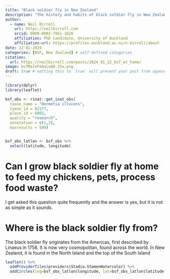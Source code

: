 ```yaml
---
title: "Black soldier fly in New Zealand"
description: "The history and habits of black soldier fly in New Zealand"
author:
  - name: Neil Birrell
    url: https://neilbirrell.com
    orcid: 0000-0002-7961-1626
    affiliation: PhD Candidate, University of Auckland
    affiliation-url: https://profiles.auckland.ac.nz/n-birrell/about 
date: 22-01-2024
categories: [BSF, New Zealand] # self-defined categories
citation: 
  url: https://neilbirrell.com/posts/2024_01_22_bsf_at_home/ 
image: bsfMaleFemale@0.25x.png
draft: true # setting this to `true` will prevent your post from appearing on your listing page until you're ready!
---
```


```r
library(dplyr)
library(leaflet)
```



```r

bsf_obs <- rinat::get_inat_obs(
  taxon_name = "Hermetia illucens",
  taxon_id = 82177,
  place_id = 6803,
  quality = "research",
  annotation = c(1,2),
  maxresults = 500)


bsf_obs_latlon <- bsf_obs %>% 
  select(latitude, longitude)

```


# Can I grow black soldier fly at home to feed my chickens, pets, process food waste?

I get asked this question quite frequently and the answer is yes, but it is not as simple as it sounds.

# Where is the black soldier fly from?

The black soldier fly originates from the Americas, first described by Linaeus in 1758. It is now very cosmopolitan, found across the world. In New Zealand, it is found in the North Island and the top of the South Island

```r
leaflet() %>%
  addProviderTiles(providers$Stadia.StamenWatercolor) %>% 
  addCircles(lng=bsf_obs_latlon$longitude, lat=bsf_obs_latlon$latitude)
```

